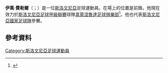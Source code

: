 '''伊萬·費勒爾'''（{{lang-sl|Ivan Firer}}；{{bd|1984年|11月19日}}）是一位[[斯洛文尼亞|斯洛文尼亞]]足球運動員。在場上的位置是前鋒。他現在效力於[[斯洛文尼亞足球甲級聯賽|斯洛文尼亞足球甲級聯賽]]球隊[[韋萊涅魯達足球俱樂部|韋萊涅魯達足球俱樂部]]<ref>{{Cite web |url=http://www.footballdatabase.eu/football.joueurs.ivan.firer.168655.en.html |title=存档副本 |access-date=2015-06-01 |archive-date=2017-09-01 |archive-url=https://web.archive.org/web/20170901022724/http://www.footballdatabase.eu/football.joueurs.ivan.firer.168655.en.html }}</ref>。他也代表[[斯洛文尼亞國家足球隊|斯洛文尼亞國家足球隊]]參賽。
==參考資料==
{{Reflist}}

{{DEFAULTSORT: Firer, Ivan}}
[[Category:斯洛文尼亞足球運動員|Category:斯洛文尼亞足球運動員]]